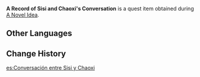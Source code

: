 {{Item Infobox
|id           = 100504
|image        = Item_Letter_for_Dongdong.png
|type         = Quest Items
|description  = A record of Sisi and Chaoxi's conversation. At first glance, the impression it makes is one of endless evasion, and of avoiding the brunt of work...
|source1      = Obtained during the [[A Novel Idea]] quest
}}
'''A Record of Sisi and Chaoxi's Conversation''' is a quest item obtained during [[A Novel Idea]].

==Other Languages==
{{Other Languages
|default_hidden = 1
|en      = A Record of Sisi and Chaoxi's Conversation
|zhs     = 思思与潮汐的对话记录
|zhs_rm  = Sīsī yǔ Cháoxī de Duìhuà Jìlù
|zht     = 思思與潮汐的對話記錄
|zht_rm  = Sīsī yǔ Cháoxī de Duìhuà Jìlù
|ja      = 思思と潮汐の会話記録
|ja_rm   = Shishi to Chouseki no Kaiwa Kiroku{{Assumed}}
|ko      = 상아와 조석의 대화 기록
|ko_rm   = Sang-awa Joseok-ui Daehwa Girok
|es      = Conversación entre Sisi y Chaoxi
|fr      = Conversation entre Sisi et Chaoxi
|ru      = Разговор Сы Сы и Чао Си
|th      = บันทึกการสนทนาของ Sisi และ Chaoxi
|th_rm   = Banthuek Karn Sontha-na khong Sisi lae Chaoxi
|vi      = Ghi chép về cuộc đối thoại giữa Sisi với Chaoxi
|de      = Aufzeichnung des Gesprächs zwischen Sisi und Chaoxi
|id      = Rekaman Pembicaraan Sisi dan Chaoxi
|pt      = Um Registro da Conversa de Sisi e Chaoxi
|tr      = Sisi ve Chaoxi'nin Konuşmaları
|it      = Conversazione tra Sisi e Chaoxi
}}

==Change History==
{{Change History|1.1}}

[[es:Conversación entre Sisi y Chaoxi]]
